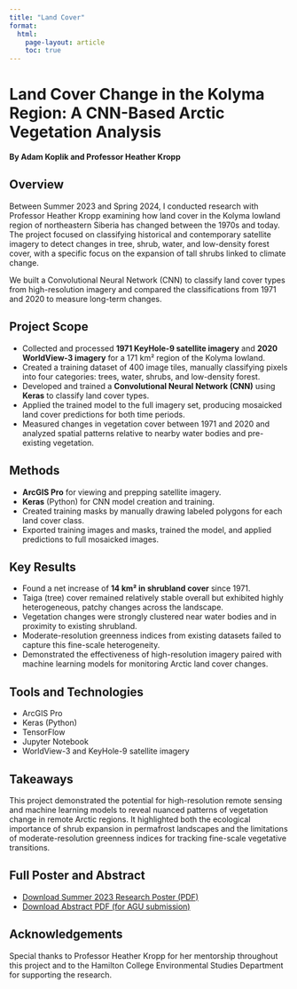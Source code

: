 ```yaml
---
title: "Land Cover"
format:
  html:
    page-layout: article
    toc: true
---
```


# Land Cover Change in the Kolyma Region: A CNN-Based Arctic Vegetation Analysis

**By Adam Koplik and Professor Heather Kropp**

## Overview  
Between Summer 2023 and Spring 2024, I conducted research with Professor Heather Kropp examining how land cover in the Kolyma lowland region of northeastern Siberia has changed between the 1970s and today. The project focused on classifying historical and contemporary satellite imagery to detect changes in tree, shrub, water, and low-density forest cover, with a specific focus on the expansion of tall shrubs linked to climate change.

We built a Convolutional Neural Network (CNN) to classify land cover types from high-resolution imagery and compared the classifications from 1971 and 2020 to measure long-term changes.

## Project Scope  

- Collected and processed **1971 KeyHole-9 satellite imagery** and **2020 WorldView-3 imagery** for a 171 km² region of the Kolyma lowland.
- Created a training dataset of 400 image tiles, manually classifying pixels into four categories: trees, water, shrubs, and low-density forest.
- Developed and trained a **Convolutional Neural Network (CNN)** using **Keras** to classify land cover types.
- Applied the trained model to the full imagery set, producing mosaicked land cover predictions for both time periods.
- Measured changes in vegetation cover between 1971 and 2020 and analyzed spatial patterns relative to nearby water bodies and pre-existing vegetation.

## Methods  

- **ArcGIS Pro** for viewing and prepping satellite imagery.
- **Keras** (Python) for CNN model creation and training.
- Created training masks by manually drawing labeled polygons for each land cover class.
- Exported training images and masks, trained the model, and applied predictions to full mosaicked images.

## Key Results  

- Found a net increase of **14 km² in shrubland cover** since 1971.
- Taiga (tree) cover remained relatively stable overall but exhibited highly heterogeneous, patchy changes across the landscape.
- Vegetation changes were strongly clustered near water bodies and in proximity to existing shrubland.
- Moderate-resolution greenness indices from existing datasets failed to capture this fine-scale heterogeneity.
- Demonstrated the effectiveness of high-resolution imagery paired with machine learning models for monitoring Arctic land cover changes.

## Tools and Technologies  

- ArcGIS Pro  
- Keras (Python)  
- TensorFlow  
- Jupyter Notebook  
- WorldView-3 and KeyHole-9 satellite imagery  

## Takeaways  

This project demonstrated the potential for high-resolution remote sensing and machine learning models to reveal nuanced patterns of vegetation change in remote Arctic regions. It highlighted both the ecological importance of shrub expansion in permafrost landscapes and the limitations of moderate-resolution greenness indices for tracking fine-scale vegetative transitions.

## Full Poster and Abstract  

- [Download Summer 2023 Research Poster (PDF)](summer_research_poster.pdf)  
- [Download Abstract PDF (for AGU submission)](land_cover_abstract.pdf)

## Acknowledgements  

Special thanks to Professor Heather Kropp for her mentorship throughout this project and to the Hamilton College Environmental Studies Department for supporting the research.
